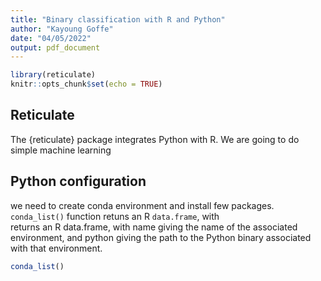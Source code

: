 ```yaml
---
title: "Binary classification with R and Python"
author: "Kayoung Goffe"
date: "04/05/2022"
output: pdf_document
---
```


```r
library(reticulate)
knitr::opts_chunk$set(echo = TRUE)

```

## Reticulate

The {reticulate} package integrates Python with R. 
We are going to do simple machine learning 


## Python configuration 

we need to create conda environment and install few packages. `conda_list()` function retuns an R `data.frame`, with  
 returns an R data.frame, with name giving the name of the associated environment, and python giving the path to the Python binary associated with that environment.

```r

conda_list()

```



```r

```


 

